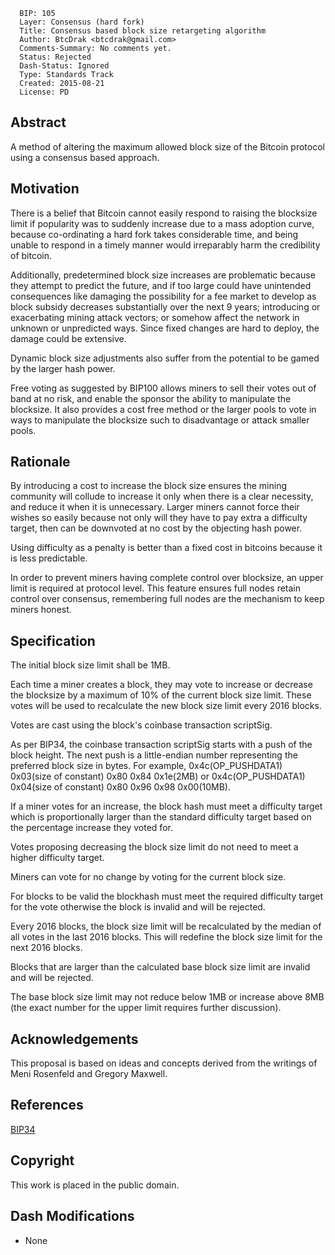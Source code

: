 <pre>
  BIP: 105
  Layer: Consensus (hard fork)
  Title: Consensus based block size retargeting algorithm
  Author: BtcDrak <btcdrak@gmail.com>
  Comments-Summary: No comments yet.
  Status: Rejected
  Dash-Status: Ignored
  Type: Standards Track
  Created: 2015-08-21
  License: PD
</pre>

==Abstract==

A method of altering the maximum allowed block size of the Bitcoin protocol 
using a consensus based approach.

==Motivation==

There is a belief that Bitcoin cannot easily respond to raising the 
blocksize limit if popularity was to suddenly increase due to a mass adoption 
curve, because co-ordinating a hard fork takes considerable time, and being 
unable to respond in a timely manner would irreparably harm the credibility of 
bitcoin.

Additionally, predetermined block size increases are problematic because they
attempt to predict the future, and if too large could have unintended 
consequences like damaging the possibility for a fee market to develop 
as block subsidy decreases substantially over the next 9 years; introducing 
or exacerbating mining attack vectors; or somehow affect the network in unknown
or unpredicted ways. Since fixed changes are hard to deploy, the damage could be
extensive.

Dynamic block size adjustments also suffer from the potential to be gamed by the
larger hash power.

Free voting as suggested by BIP100 allows miners to sell their votes out of band
at no risk, and enable the sponsor the ability to manipulate the blocksize. 
It also provides a cost free method or the larger pools to vote in ways to
manipulate the blocksize such to disadvantage or attack smaller pools.


==Rationale==

By introducing a cost to increase the block size ensures the mining community 
will collude to increase it only when there is a clear necessity, and reduce it
when it is unnecessary. Larger miners cannot force their wishes so easily
because not only will they have to pay extra a difficulty target, then can be
downvoted at no cost by the objecting hash power.

Using difficulty as a penalty is better than a fixed cost in bitcoins because it
is less predictable.

In order to prevent miners having complete control over blocksize, an upper
limit is required at protocol level. This feature ensures full nodes retain
control over consensus, remembering full nodes are the mechanism to keep miners
honest.


==Specification==

The initial block size limit shall be 1MB.

Each time a miner creates a block, they may vote to increase or decrease the
blocksize by a maximum of 10% of the current block size limit. These votes will 
be used to recalculate the new block size limit every 2016 blocks.

Votes are cast using the block's coinbase transaction scriptSig.

As per BIP34, the coinbase transaction scriptSig starts with a push of the block
height. The next push is a little-endian number representing the preferred block
size in bytes. For example, 0x4c(OP_PUSHDATA1) 0x03(size of constant) 0x80 0x84 0x1e(2MB)
or 0x4c(OP_PUSHDATA1) 0x04(size of constant) 0x80 0x96 0x98 0x00(10MB).

If a miner votes for an increase, the block hash must meet a difficulty target
which is proportionally larger than the standard difficulty target based on the
percentage increase they voted for.

Votes proposing decreasing the block size limit do not need to meet a higher 
difficulty target.

Miners can vote for no change by voting for the current block size.

For blocks to be valid the blockhash must meet the required difficulty target
for the vote otherwise the block is invalid and will be rejected.

Every 2016 blocks, the block size limit will be recalculated by the median of
all votes in the last 2016 blocks. This will redefine the block size limit for
the next 2016 blocks.

Blocks that are larger than the calculated base block size limit are invalid and
will be rejected.

The base block size limit may not reduce below 1MB or increase above 8MB (the exact
number for the upper limit requires further discussion).


==Acknowledgements==

This proposal is based on ideas and concepts derived from the writings of
Meni Rosenfeld and Gregory Maxwell.


==References==

[[bip-0034.mediawiki|BIP34]]

==Copyright==

This work is placed in the public domain.

==Dash Modifications==
* None
